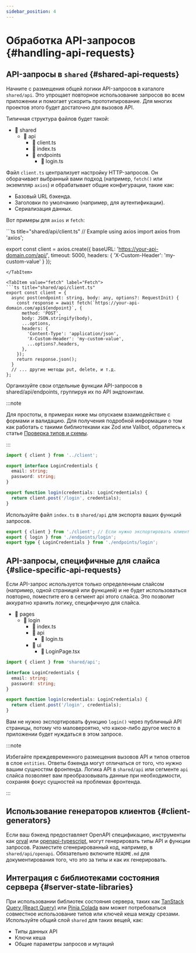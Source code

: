 ```yaml
---
sidebar_position: 4
---
```



# Обработка API-запросов {#handling-api-requests}

## API-запросы в `shared` {#shared-api-requests}

Начните с размещения общей логики API-запросов в каталоге `shared/api`. Это упрощает повторное использование запросов во всем приложении и помогает ускорить прототипирование. Для многих проектов этого будет достаточно для вызовов API.

Типичная структура файлов будет такой:
- 📂 shared
    - 📂 api
        - 📄 client.ts
        - 📄 index.ts
        - 📂 endpoints
            - 📄 login.ts

Файл `client.ts` централизует настройку HTTP-запросов. Он оборачивает выбранный вами подход (например, `fetch()` или экземпляр `axios`) и обрабатывает общие конфигурации, такие как:

- Базовый URL бэкенда.
- Заголовки по умолчанию (например, для аутентификации).
- Сериализация данных.

Вот примеры для `axios` и `fetch`:

<Tabs>

<TabItem value="axios" label="Axios">
```ts title="shared/api/client.ts"
// Example using axios
import axios from 'axios';

export const client = axios.create({
  baseURL: 'https://your-api-domain.com/api/',
  timeout: 5000,
  headers: { 'X-Custom-Header': 'my-custom-value' }
});
```
</TabItem>

<TabItem value="fetch" label="Fetch">
```ts title="shared/api/client.ts"
export const client = {
  async post(endpoint: string, body: any, options?: RequestInit) {
    const response = await fetch(`https://your-api-domain.com/api${endpoint}`, {
      method: 'POST',
      body: JSON.stringify(body),
      ...options,
      headers: {
        'Content-Type': 'application/json',
        'X-Custom-Header': 'my-custom-value',
        ...options?.headers,
      },
    });
    return response.json();
  }
  // ... другие методы put, delete, и т.д.
};
```
</TabItem>

</Tabs>

Организуйте свои отдельные функции API-запросов в shared/api/endpoints, группируя их по API эндпоинтам.

:::note

Для простоты, в примерах ниже мы опускаем взаимодействие с формами и валидацию. Для получения подробной информации о том как работать с такими библиотеками как Zod или Valibot, обратитесь к статье [Проверка типов и схемы](/docs/guides/examples/types#type-validation-schemas-and-zod).

:::

```ts title="shared/api/endpoints/login.ts"
import { client } from '../client';

export interface LoginCredentials {
  email: string;
  password: string;
}

export function login(credentials: LoginCredentials) {
  return client.post('/login', credentials);
}
```

Используйте файл `index.ts` в `shared/api` для экспорта ваших функций запросов.

```ts title="shared/api/index.ts"
export { client } from './client'; // Если нужно экспортировать клиент
export { login } from './endpoints/login';
export type { LoginCredentials } from './endpoints/login';
```

## API-запросы, специфичные для слайса {#slice-specific-api-requests}

Если API-запрос используется только определенным слайсом (например, одной страницей или функцией) и не будет использоваться повторно, поместите его в сегмент api этого слайса. Это позволит аккуратно хранить логику, специфичную для слайса.

- 📂 pages
    - 📂 login
        - 📄 index.ts
        - 📂 api
            - 📄 login.ts
        - 📂 ui
            - 📄 LoginPage.tsx

```ts title="pages/login/api/login.ts"
import { client } from 'shared/api';

interface LoginCredentials {
  email: string;
  password: string;
}

export function login(credentials: LoginCredentials) {
  return client.post('/login', credentials);
}
```

Вам не нужно экспортировать функцию `login()` через публичный API страницы, потому что маловероятно, что какое-либо другое место в приложении будет нуждаться в этом запросе.

:::note

Избегайте преждевременного размещения вызовов API и типов ответов в слое `entities`. Ответы бэкенда могут отличаться от того, что нужно вашим сущностям фронтенда. Логика API в `shared/api` или сегменте `api` слайса позволяет вам преобразовывать данные при необходимости, сохраняя фокус сущностей на проблемах фронтенда.

:::

## Использование генераторов клиентов {#client-generators}

Если ваш бэкенд предоставляет OpenAPI спецификацию, инструменты как [orval](https://orval.dev/) или [openapi-typescript](https://openapi-ts.dev/), могут генерировать типы API и функции запросов. Разместите сгенерированный код, например, в `shared/api/openapi`. Обязательно включите `README.md` для документирования того, что это за типы и как их генерировать.

## Интеграция с библиотеками состояния сервера {#server-state-libraries}

При использовании библиотек состояния сервера, таких как [TanStack Query (React Query)](https://tanstack.com/query/latest) или [Pinia Colada](https://pinia-colada.esm.dev/) вам может потребоваться совместное использование типов или ключей кеша между срезами. Используйте общий слой `shared` для таких вещей, как:

- Типы данных API
- Ключи кеша
- Общие параметры запросов и мутаций
